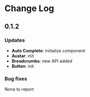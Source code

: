
<Meta title="Change Log" />

# Change Log

## 0.1.2

### Updates

- **Auto Complete**: initialize component
- **Avatar**: init
- **Breadcrumbs**: new API added
- **Button**: init

### Bug fixes

None to report
